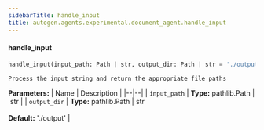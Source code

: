 ```yaml
---
sidebarTitle: handle_input
title: autogen.agents.experimental.document_agent.handle_input
---
```


<code class="doc-symbol doc-symbol-heading doc-symbol-function"></code>
#### handle_input

```python
handle_input(input_path: Path | str, output_dir: Path | str = './output') -> list[Path]
```

    Process the input string and return the appropriate file paths

<b>Parameters:</b>
| Name | Description |
|--|--|
| `input_path` | **Type:** pathlib.Path \| str |
| `output_dir` | **Type:** pathlib.Path \| str<br/><br/>**Default:** './output' |

<br />